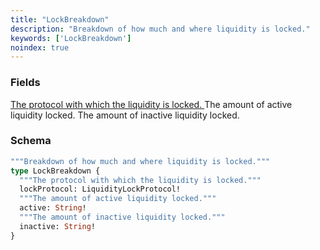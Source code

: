 ```yaml
---
title: "LockBreakdown"
description: "Breakdown of how much and where liquidity is locked."
keywords: ['LockBreakdown']
noindex: true
---
```


### Fields

<a href="/api-reference/types/liquiditylockprotocol">
  <ResponseField name="lockProtocol" type="LiquidityLockProtocol!" required>
    The protocol with which the liquidity is locked.
  </ResponseField>
</a>

<ResponseField name="active" type="String!" required>
  The amount of active liquidity locked.
</ResponseField>

<ResponseField name="inactive" type="String!" required>
  The amount of inactive liquidity locked.
</ResponseField>

### Schema


```graphql 
"""Breakdown of how much and where liquidity is locked."""
type LockBreakdown {
  """The protocol with which the liquidity is locked."""
  lockProtocol: LiquidityLockProtocol!
  """The amount of active liquidity locked."""
  active: String!
  """The amount of inactive liquidity locked."""
  inactive: String!
}
```
